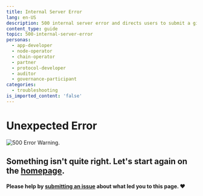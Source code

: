 ```yaml
---
title: Internal Server Error
lang: en-US
description: 500 internal server error and directs users to submit a git issue.
content_type: guide
topic: 500-internal-server-error
personas:
  - app-developer
  - node-operator
  - chain-operator
  - partner
  - protocol-developer
  - auditor
  - governance-participant
categories:
  - troubleshooting
is_imported_content: 'false'
---
```


# Unexpected Error

![500 Error Warning.](/img/icons/500-page.svg)

## Something isn't quite right. Let's start again on the [homepage](index).

#### Please help by [submitting an issue](https://github.com/ethereum-optimism/docs/issues/new/choose) about what led you to this page. ❤️
